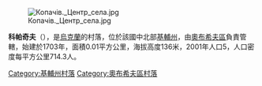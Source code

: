 [[Image:Копачів._Центр_села.jpg|right]]

{{coord|50|7|9|N|30|29|6|E|scale:30000|display=title}}

'''科帕奇夫'''（{{lang-uk|Копачів}}），是[[烏克蘭|烏克蘭]]的村落，位於該國中北部[[基輔州|基輔州]]，由[[奧布希夫區|奧布希夫區]]負責管轄，始建於1703年，面積0.01平方公里，海拔高度136米，2001年人口5，人口密度每平方公里714.3人。

{{DEFAULTSORT:Копачів}}
[[Category:基輔州村落|Category:基輔州村落]]
[[Category:奧布希夫區村落|Category:奧布希夫區村落]]


{{Kiev-geo-stub}}